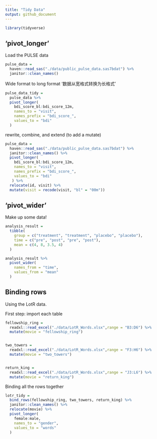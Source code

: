 ```yaml
---
title: "Tidy Data"
output: github_document
---
```


```r
library(tidyverse)
```

## 'pivot_longer'

Load the PULSE data

```r
pulse_data = 
  haven::read_sas("./data/public_pulse_data.sas7bdat") %>%
  janitor::clean_names()
```


Wide format to long format '数据从宽格式转换为长格式'

```r
pulse_data_tidy =
  pulse_data %>%
  pivot_longer(
    bdi_score_bl:bdi_score_12m,
    names_to = "visit",
    names_prefix = "bdi_score_",
    values_to = "bdi"
  )
```


rewrite, combine, and extend (to add a mutate)

```r
pulse_data = 
  haven::read_sas("./data/public_pulse_data.sas7bdat") %>%
  janitor::clean_names() %>%
  pivot_longer(
    bdi_score_bl:bdi_score_12m,
    names_to = "visit",
    names_prefix = "bdi_score_",
    values_to = "bdi"
   ) %>% 
  relocate(id, visit) %>%
  mutate(visit = recode(visit, "bl" = "00m"))
```




## 'pivot_wider'

Make up some data!

```r
analysis_result =
  tibble(
    group = c("treatment", "treatment", "placebo", "placebo"),
    time = c("pre", "post", "pre", "post"),
    mean = c(4, 8, 3.5, 4)
  )

analysis_result %>%
  pivot_wider(
    names_from = "time",
    values_from = "mean"
  )
```



## Binding rows

Using the LotR data.

First step: import each table

```r
fellowship_ring =
  readxl::read_excel("./data/LotR_Words.xlsx",range = "B3:D6") %>%
  mutate(movie = "fellowship_ring")


two_towers =
  readxl::read_excel("./data/LotR_Words.xlsx",range = "F3:H6") %>%
  mutate(movie = "two_towers")


return_king =
  readxl::read_excel("./data/LotR_Words.xlsx",range = "J3:L6") %>%
  mutate(movie = "return_king")
```


Binding all the rows together

```r
lotr_tidy = 
  bind_rows(fellowship_ring, two_towers, return_king) %>%
  janitor::clean_names() %>%
  relocate(movie) %>%
  pivot_longer(
    female:male,
    names_to = "gender",
    values_to = "words"
  )
```




